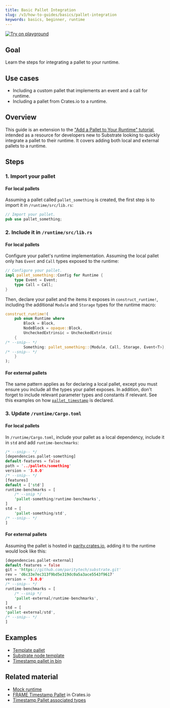 ```yaml
---
title: Basic Pallet Integration
slug: /v3/how-to-guides/basics/pallet-integration
keywords: basics, beginner, runtime
---
```


[![Try on playground](https://img.shields.io/badge/Playground-Node_Template-brightgreen?logo=Parity%20Substrate)](https://playground.substrate.dev/?deploy=node-template)

## Goal

Learn the steps for integrating a pallet to your runtime.

## Use cases

- Including a custom pallet that implements an event and a call for runtime.
- Including a pallet from Crates.io to a runtime.
## Overview

This guide is an extension to the ["Add a Pallet to Your Runtime" tutorial][add-a-pallet-tutorial], intended as a resource 
for developers new to Substrate looking to quickly integrate a pallet to their runtime. It covers adding both local and external pallets to a runtime.

## Steps

### 1. Import your pallet
#### For local pallets
Assuming a pallet called `pallet_something` is created, the first step is to import it in `/runtime/src/lib.rs`:

```rust
// Import your pallet.
pub use pallet_something;
```
### 2. Include it in `/runtime/src/lib.rs` 
#### For local pallets
Configure your pallet's runtime implementation. Assuming the local pallet only has `Event` and `Call` types exposed to the runtime:

```rust
// Configure your pallet.
impl pallet_something::Config for Runtime {
	type Event = Event;
	type Call = Call;
}
```

Then, declare your pallet and the items it exposes in `construct_runtime!`, including the additional `Module` and `Storage` 
types for the runtime macro: 

```rust
construct_runtime!(
	pub enum Runtime where
		Block = Block,
		NodeBlock = opaque::Block,
		UncheckedExtrinsic = UncheckedExtrinsic
	{
/* --snip-- */
		Something: pallet_something::{Module, Call, Storage, Event<T>}, 
/* --snip-- */
	}
);
```
#### For external pallets
The same pattern applies as for declaring a local pallet, except you must ensure you include all the types your pallet exposes.
In addition, don't forget to include relevant parameter types and constants if relevant. See this examples on how [`pallet_timestamp`][timestamp-frame]
is declared.


### 3. Update `/runtime/Cargo.toml`
#### For local pallets
In `/runtime/Cargo.toml`, include your pallet as a local dependency, include it in `std` and add `runtime-benchmarks`:

```rust
/* --snip-- */
[dependencies.pallet-something]
default-features = false
path = '../pallets/something'
version = '3.0.0'
/* --snip-- */
[features]
default = ['std']
runtime-benchmarks = [
	/* --snip */
	'pallet-something/runtime-benchmarks',
]
std = [
	'pallet-something/std',
/* --snip-- */
]
```
#### For external pallets
Assuming the pallet is hosted in [parity.crates.io][parity-crates], adding it to the runtime would look like this:

```rust
[dependencies.pallet-external]
default-features = false
git = 'https://github.com/paritytech/substrate.git'
rev = 'd6c33e7ec313f9bd5e319dc0a5a3ace5543f9617'
version = '3.0.0'
/* --snip-- */
runtime-benchmarks = [
	/* --snip */
	'pallet-external/runtime-benchmarks',
]
std = [
'pallet-external/std',
/* --snip-- */
]
```
## Examples

- [Template pallet](https://github.com/substrate-developer-hub/substrate-node-template/blob/master/pallets/template/src/lib.rs#L1-L107)
- [Substrate node template][playground]
- [Timestamp pallet in bin][timestamp-frame]

## Related material

- [Mock runtime][mock-runtime] 
- [FRAME Timestamp Pallet][timestamp-crates] in Crates.io
- [Timestamp Pallet associated types][timestamp-rustdocs]

[add-a-pallet-tutorial]: https://substrate.dev/docs/en/tutorials/add-a-pallet/import-a-pallet
[playground]: playground.substrate.dev
[mock-runtime]: https://substrate.dev/docs/en/knowledgebase/runtime/tests#mock-runtime-environment
[parity-crates]: https://crates.parity.io/sc_service/index.html
[timestamp-frame]: https://github.com/paritytech/substrate/blob/master/bin/node/runtime/src/lib.rs#L413-L422
[timestamp-crates]: https://crates.io/crates/pallet-timestamp
[timestamp-rustdocs]: https://substrate.dev/rustdocs/v3.0.0/pallet_timestamp/pallet/trait.Config.html#associated-types